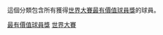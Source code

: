 這個分類包含所有獲得[[世界大賽最有價值球員獎|世界大賽最有價值球員獎]]的球員。

[[Category:世界大賽相關獎盃及獎項|最有價值球員獎]]
[[Category:美國職棒大聯盟最有價值球員獎得主|世界大賽]]